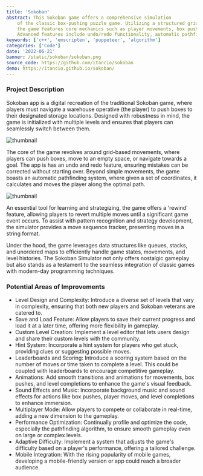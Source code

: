 ```yaml
---
title: 'Sokoban'
abstract: This Sokoban game offers a comprehensive simulation 
    of the classic box-pushing puzzle game. Utilizing a structured grid-based approach, 
    the game features core mechanics such as player movements, box pushing, and level progression. 
    Advanced features include undo/redo functionality, automatic pathfinding, and move sequence tracking.
keywords: ['c++', 'emscripten', 'puppeteer', 'algorithm']
categories: ['Code']
date: '2022-06-21'
banner: /static/sokoban/sokoban.png
source_code: https://github.com/itancio/sokoban
demo: https://itancio.github.io/sokoban/
---
```


### Project Description
Sokoban app is a digital recreation of the traditional Sokoban game, 
where players must navigate a warehouse operative (the player) to push boxes
to their designated storage locations. Designed with robustness in mind, 
the game is initialized with multiple levels and ensures that players can seamlessly switch between them.

![thumbnail](/static/sokoban/sokoban-title.png)

The core of the game revolves around grid-based movements, where players can push boxes, 
move to an empty space, or navigate towards a goal. The app is has an undo and redo feature, 
ensuring mistakes can be corrected  without starting over. 
Beyond simple movements, the game boasts an automatic pathfinding system, 
where given a set of coordinates, it calculates and moves the player along the optimal path.

![thumbnail](/static/sokoban/sokoban-game.png)

An essential tool for learning and strategizing, the game offers a 'rewind' feature, 
allowing players to revert multiple moves until a significant game event occurs. 
To assist with pattern recognition and strategy development, the simulator provides 
a move sequence tracker, presenting moves in a string format.

Under the hood, the game leverages data structures like queues, stacks, 
and unordered maps to efficiently handle game states, movements, and level histories. 
The Sokoban Simulator not only offers nostalgic gameplay but also stands as a testament 
to the seamless integration of classic games with modern-day programming techniques.

### Potential Areas of Improvements

* Level Design and Complexity: Introduce a diverse set of levels that vary in complexity, 
ensuring that both new players and Sokoban veterans are catered to.
* Save and Load Feature: Allow players to save their current progress and load it at a later time, 
offering more flexibility in gameplay.
* Custom Level Creation: Implement a level editor that lets users design 
and share their custom levels with the community.
* Hint System: Incorporate a hint system for players who get stuck, 
providing clues or suggesting possible moves.
* Leaderboards and Scoring: Introduce a scoring system 
based on the number of moves or time taken to complete a level. 
This could be coupled with leaderboards to encourage competitive gameplay.
* Animations: Add smooth transitions and animations for movements, box pushes, 
and level completions to enhance the game's visual feedback.
* Sound Effects and Music: Incorporate background music and 
sound effects for actions like box pushes, player moves, and level completions to enhance immersion.
* Multiplayer Mode: Allow players to compete or collaborate in real-time, 
adding a new dimension to the gameplay.
* Performance Optimization: Continually profile and optimize the code, 
especially the pathfinding algorithm, to ensure smooth gameplay even on large or complex levels.
* Adaptive Difficulty: Implement a system that adjusts the game's difficulty 
based on a player's performance, offering a tailored challenge.
* Mobile Integration: With the rising popularity of mobile games, 
developing a mobile-friendly version or app could reach a broader audience.


